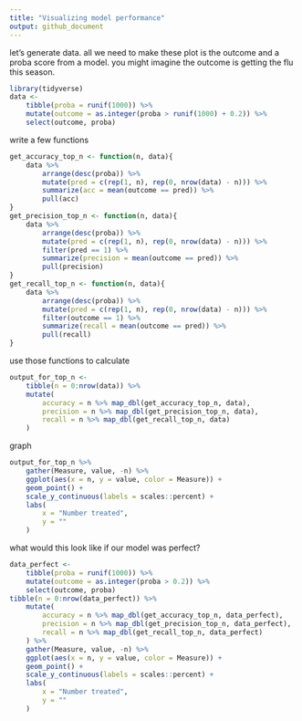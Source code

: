 ```yaml
---
title: "Visualizing model performance"
output: github_document
---
```


let's generate data. all we need to make these plot is the outcome and a proba score from a model. you might imagine the outcome is getting the flu this season.

```r
library(tidyverse)
data <- 
    tibble(proba = runif(1000)) %>% 
    mutate(outcome = as.integer(proba > runif(1000) + 0.2)) %>% 
    select(outcome, proba)
```

write a few functions

```r
get_accuracy_top_n <- function(n, data){
    data %>% 
        arrange(desc(proba)) %>% 
        mutate(pred = c(rep(1, n), rep(0, nrow(data) - n))) %>% 
        summarize(acc = mean(outcome == pred)) %>% 
        pull(acc)
}
get_precision_top_n <- function(n, data){
    data %>% 
        arrange(desc(proba)) %>% 
        mutate(pred = c(rep(1, n), rep(0, nrow(data) - n))) %>%  
        filter(pred == 1) %>% 
        summarize(precision = mean(outcome == pred)) %>% 
        pull(precision)
}
get_recall_top_n <- function(n, data){
    data %>% 
        arrange(desc(proba)) %>% 
        mutate(pred = c(rep(1, n), rep(0, nrow(data) - n))) %>%  
        filter(outcome == 1) %>% 
        summarize(recall = mean(outcome == pred)) %>% 
        pull(recall)
}
```

use those functions to calculate

```r
output_for_top_n <- 
    tibble(n = 0:nrow(data)) %>% 
    mutate(
        accuracy = n %>% map_dbl(get_accuracy_top_n, data),
        precision = n %>% map_dbl(get_precision_top_n, data),
        recall = n %>% map_dbl(get_recall_top_n, data)
    )
```

graph

```r
output_for_top_n %>% 
    gather(Measure, value, -n) %>% 
    ggplot(aes(x = n, y = value, color = Measure)) +
    geom_point() +
    scale_y_continuous(labels = scales::percent) +
    labs(
        x = "Number treated",
        y = ""
    )
```

what would this look like if our model was perfect?

```r
data_perfect <- 
    tibble(proba = runif(1000)) %>% 
    mutate(outcome = as.integer(proba > 0.2)) %>% 
    select(outcome, proba)
tibble(n = 0:nrow(data_perfect)) %>% 
    mutate(
        accuracy = n %>% map_dbl(get_accuracy_top_n, data_perfect),
        precision = n %>% map_dbl(get_precision_top_n, data_perfect),
        recall = n %>% map_dbl(get_recall_top_n, data_perfect)
    ) %>% 
    gather(Measure, value, -n) %>% 
    ggplot(aes(x = n, y = value, color = Measure)) +
    geom_point() +
    scale_y_continuous(labels = scales::percent) +
    labs(
        x = "Number treated",
        y = ""
    )
```
